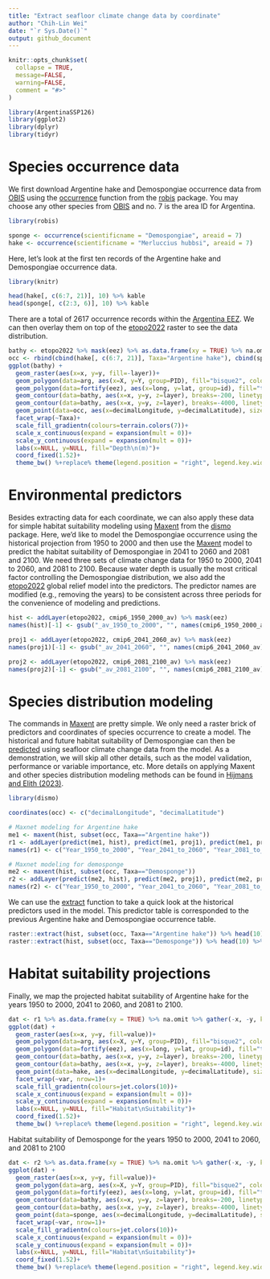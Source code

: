 ```yaml
---
title: "Extract seafloor climate change data by coordinate"
author: "Chih-Lin Wei"
date: "`r Sys.Date()`"
output: github_document
---
```


```r
knitr::opts_chunk$set(
  collapse = TRUE,
  message=FALSE,
  warning=FALSE,
  comment = "#>"
)
```

```r
library(ArgentinaSSP126)
library(ggplot2)
library(dplyr)
library(tidyr)
```

# Species occurrence data

We first download Argentine hake and Demospongiae occurrence data from [OBIS](https://obis.org/area/7) using the [occurrence](https://www.rdocumentation.org/packages/robis/versions/2.11.3/topics/occurrence) function from the [robis](https://www.rdocumentation.org/packages/robis/versions/2.11.3) package. You may choose any other species from [OBIS](https://obis.org/area/7) and no. 7 is the area ID for Argentina.

```r
library(robis)

sponge <- occurrence(scientificname = "Demospongiae", areaid = 7)
hake <- occurrence(scientificname = "Merluccius hubbsi", areaid = 7)
```

Here, let's look at the first ten records of the Argentine hake and Demospongiae occurrence data.   

```r
library(knitr)

head(hake[, c(6:7, 21)], 10) %>% kable
head(sponge[, c(2:3, 6)], 10) %>% kable
```


There are a total of 2617 occurrence records within the [Argentina EEZ](https://marineregions.org/gazetteer.php?p=details&id=8466). We can then overlay them on top of the [etopo2022](https://www.ncei.noaa.gov/products/etopo-global-relief-model) raster to see the data distribution.

```r
bathy <- etopo2022 %>% mask(eez) %>% as.data.frame(xy = TRUE) %>% na.omit
occ <- rbind(cbind(hake[, c(6:7, 21)], Taxa="Argentine hake"), cbind(sponge[, c(2:3, 6)], Taxa="Demosponge"))
ggplot(bathy) +
  geom_raster(aes(x=x, y=y, fill=-layer))+
  geom_polygon(data=arg, aes(x=X, y=Y, group=PID), fill="bisque2", colour="transparent")+
  geom_polygon(data=fortify(eez), aes(x=long, y=lat, group=id), fill="transparent", colour="red")+
  geom_contour(data=bathy, aes(x=x, y=y, z=layer), breaks=-200, linetype=2, colour="gray50")+
  geom_contour(data=bathy, aes(x=x, y=y, z=layer), breaks=-4000, linetype=1, colour="gray50")+
  geom_point(data=occ, aes(x=decimalLongitude, y=decimalLatitude), size=0.8)+
  facet_wrap(~Taxa)+
  scale_fill_gradientn(colours=terrain.colors(7))+
  scale_x_continuous(expand = expansion(mult = 0))+
  scale_y_continuous(expand = expansion(mult = 0))+
  labs(x=NULL, y=NULL, fill="Depth\n(m)")+
  coord_fixed(1.52)+
  theme_bw() %+replace% theme(legend.position = "right", legend.key.width =  unit(0.5, 'cm'))
```

# Environmental predictors

Besides extracting data for each coordinate, we can also apply these data for simple habitat suitability modeling using [Maxent](https://www.rdocumentation.org/packages/dismo/versions/1.3-14/topics/maxent) from the [dismo](https://www.rdocumentation.org/packages/dismo/versions/1.3-14) package. Here, we'd like to model the Demospongiae occurrence using the historical projection from 1950 to 2000 and then use the [Maxent](https://www.rdocumentation.org/packages/dismo/versions/1.3-14/topics/maxent) model to predict the habitat suitability of Demospongiae in 2041 to 2060 and 2081 and 2100. We need three sets of climate change data for 1950 to 2000, 2041 to 2060, and 2081 to 2100. Because water depth is usually the most critical factor controlling the Demospongiae distribution, we also add the [etopo2022](https://www.ncei.noaa.gov/products/etopo-global-relief-model) global relief model into the predictors. The predictor names are modified (e.g., removing the years) to be consistent across three periods for the convenience of modeling and predictions.

```r
hist <- addLayer(etopo2022, cmip6_1950_2000_av) %>% mask(eez)
names(hist)[-1] <- gsub("_av_1950_to_2000", "", names(cmip6_1950_2000_av))

proj1 <- addLayer(etopo2022, cmip6_2041_2060_av) %>% mask(eez)
names(proj1)[-1] <- gsub("_av_2041_2060", "", names(cmip6_2041_2060_av))

proj2 <- addLayer(etopo2022, cmip6_2081_2100_av) %>% mask(eez)
names(proj2)[-1] <- gsub("_av_2081_2100", "", names(cmip6_2081_2100_av))
```

# Species distribution modeling

The commands in [Maxent](https://www.rdocumentation.org/packages/dismo/versions/1.3-14/topics/maxent) are pretty simple. We only need a raster brick of predictors and coordinates of species occurrence to create a model. The historical and future habitat suitability of Demospongiae can then be [predicted](https://www.rdocumentation.org/packages/dismo/versions/1.3-14/topics/predict) using seafloor climate change data from the model.  As a demonstration, we will skip all other details, such as the model validation, performance or variable importance, etc. More details on applying Maxent and other species distribution modeling methods can be found in [Hijmans and Elith (2023)](https://rspatial.org/raster/sdm/raster_SDM.pdf).

```r
library(dismo)

coordinates(occ) <- c("decimalLongitude", "decimalLatitude")

# Maxnet modeling for Argentine hake
me1 <- maxent(hist, subset(occ, Taxa=="Argentine hake"))
r1 <- addLayer(predict(me1, hist), predict(me1, proj1), predict(me1, proj2))
names(r1) <- c("Year_1950_to_2000", "Year_2041_to_2060", "Year_2081_to_2100")

# Maxnet modeling for demosponge
me2 <- maxent(hist, subset(occ, Taxa=="Demosponge"))
r2 <- addLayer(predict(me2, hist), predict(me2, proj1), predict(me2, proj2))
names(r2) <- c("Year_1950_to_2000", "Year_2041_to_2060", "Year_2081_to_2100")
```

We can use the [extract](https://www.rdocumentation.org/packages/raster/versions/3.6-23/topics/extract) function to take a quick look at the historical predictors used in the model. This predictor table is corresponded to the previous Argentine hake and Demospongiae occurrence table.

```r
raster::extract(hist, subset(occ, Taxa=="Argentine hake")) %>% head(10) %>% kable(digits=3)
raster::extract(hist, subset(occ, Taxa=="Demosponge")) %>% head(10) %>% kable(digits=3)
```

# Habitat suitability projections

Finally, we map the projected habitat suitability of Argentine hake for the years 1950 to 2000, 2041 to 2060, and 2081 to 2100. 

```r
dat <- r1 %>% as.data.frame(xy = TRUE) %>% na.omit %>% gather(-x, -y, key = "var", value = "value")
ggplot(dat) +
  geom_raster(aes(x=x, y=y, fill=value))+
  geom_polygon(data=arg, aes(x=X, y=Y, group=PID), fill="bisque2", colour="transparent")+
  geom_polygon(data=fortify(eez), aes(x=long, y=lat, group=id), fill="transparent", colour="red")+
  geom_contour(data=bathy, aes(x=x, y=y, z=layer), breaks=-200, linetype=2, colour="gray50")+
  geom_contour(data=bathy, aes(x=x, y=y, z=layer), breaks=-4000, linetype=1, colour="gray50")+
  geom_point(data=hake, aes(x=decimalLongitude, y=decimalLatitude), size=0.2)+
  facet_wrap(~var, nrow=1)+
  scale_fill_gradientn(colours=jet.colors(10))+
  scale_x_continuous(expand = expansion(mult = 0))+
  scale_y_continuous(expand = expansion(mult = 0))+
  labs(x=NULL, y=NULL, fill="Habitat\nSuitability")+
  coord_fixed(1.52)+
  theme_bw() %+replace% theme(legend.position = "right", legend.key.width =  unit(0.5, 'cm'))
```

Habitat suitability of Demosponge for the years 1950 to 2000, 2041 to 2060, and 2081 to 2100

```r
dat <- r2 %>% as.data.frame(xy = TRUE) %>% na.omit %>% gather(-x, -y, key = "var", value = "value")
ggplot(dat) +
  geom_raster(aes(x=x, y=y, fill=value))+
  geom_polygon(data=arg, aes(x=X, y=Y, group=PID), fill="bisque2", colour="transparent")+
  geom_polygon(data=fortify(eez), aes(x=long, y=lat, group=id), fill="transparent", colour="red")+
  geom_contour(data=bathy, aes(x=x, y=y, z=layer), breaks=-200, linetype=2, colour="gray50")+
  geom_contour(data=bathy, aes(x=x, y=y, z=layer), breaks=-4000, linetype=1, colour="gray50")+
  geom_point(data=sponge, aes(x=decimalLongitude, y=decimalLatitude), size=0.2)+
  facet_wrap(~var, nrow=1)+
  scale_fill_gradientn(colours=jet.colors(10))+
  scale_x_continuous(expand = expansion(mult = 0))+
  scale_y_continuous(expand = expansion(mult = 0))+
  labs(x=NULL, y=NULL, fill="Habitat\nSuitability")+
  coord_fixed(1.52)+
  theme_bw() %+replace% theme(legend.position = "right", legend.key.width =  unit(0.5, 'cm'))
```
